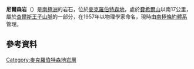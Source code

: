 {{coord|71|45|S|67|42|E|display=title}}

'''尼爾森岩'''（{{lang-en|Nilsson Rocks}}）是[[南極洲|南極洲]]的岩石，位於[[麥克羅伯特森地|麥克羅伯特森地]]，處於[[費希爾山|費希爾山]]以南17公里，屬於[[查爾斯王子山脈|查爾斯王子山脈]]的一部分，在1957年以物理學家命名，現時由[[南極條約體系|南極條約體系]]管理。

==參考資料==
{{usgs-gazetteer}}

{{DEFAULTSORT:Nilsson Rocks}}
[[Category:麥克羅伯特森地岩層|Category:麥克羅伯特森地岩層]]


{{MacRobertsonLand-geo-stub}}